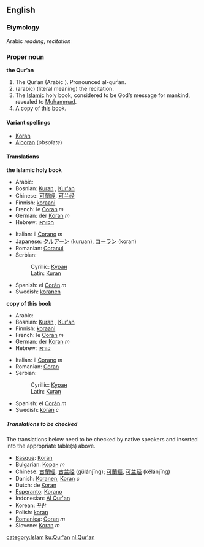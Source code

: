 ==English==
===Etymology===
Arabic ''reading'', ''recitation''
===Proper noun===
'''the Qur’an'''

# The Qur’an (Arabic {{ARchar|أَلْقُرآن}}). Pronounced al-qurʾān.
#(arabic) (literal meaning) the recitation.
#The [[Islamic]] holy book, considered to be God’s message for mankind, revealed to [[Muhammad]].
#A copy of this book.

====Variant spellings====
*[[Koran]]
*[[Alcoran]] (''obsolete'')

==== Translations ====

'''the Islamic holy book'''
{{top}}
*Arabic: {{ARchar|[[القُرْآن]]}}
*Bosnian: [[Kuran]] {{m}}, [[Kur'an]] {{m}}
*Chinese: [[可蘭經]], [[可兰经]]
*Finnish: [[koraani]]
*French: le [[Coran]] ''m''
*German: der [[Koran]] ''m''
*Hebrew: [[הקוראן]]
{{mid}}
*Italian: il [[Corano]] ''m''
*Japanese: [[クルアーン]] (kuruan), [[コーラン]] (koran)
*Romanian: [[Coranul]]
*Serbian:
*:Cyrillic: [[Куран]] {{m}}
*:Latin: [[Kuran]] {{m}}
*Spanish: el [[Corán]] ''m''
*Swedish: [[koranen]]
{{bottom}}

'''copy of this book'''
{{top}}
*Arabic: {{ARchar|[[قُرْآن]]}}
*Bosnian: [[Kuran]] {{m}}, [[Kur'an]] {{m}}
*Finnish: [[koraani]]
*French: le [[Coran]] ''m''
*German: der [[Koran]] ''m''
*Hebrew: [[קוראן]]
{{mid}}
*Italian: il [[Corano]] ''m''
*Romanian: [[Coran]]
*Serbian:
*:Cyrillic: [[Куран]] {{m}}
*:Latin: [[Kuran]] {{m}}
*Spanish: el [[Corán]] ''m''
*Swedish: [[koran]] ''c''
{{bottom}}

=====Translations to be checked=====
<!--Remove this section once all of the translations below have been moved into the tables above.-->

The translations below need to be checked by native speakers and inserted into the appropriate table(s) above.

*[[Basque]]: [[Koran]]
*Bulgarian: [[Коран]] ''m''
*Chinese: [[古蘭經]], [[古兰经]] (gǔlánjīng); [[可蘭經]], [[可兰经]] (kělánjīng)
*Danish: [[Koranen]], [[Koran]] ''c''
*Dutch: de [[Koran]]
*[[Esperanto]]: [[Korano]]
*Indonesian: [[Al Qur'an]]
*Korean: [[꾸란]]
*Polish: [[koran]]
*[[Romanica]]: [[Coran]] ''m''
*Slovene: [[Koran]] ''m''

[[category:Islam]]
[[ku:Qur'an]]
[[nl:Qur'an]]